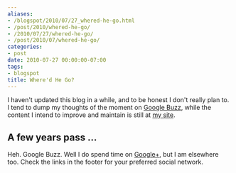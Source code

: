 ```yaml
---
aliases:
- /blogspot/2010/07/27_whered-he-go.html
- /post/2010/whered-he-go/
- /2010/07/27/whered-he-go/
- /post/2010/07/whered-he-go/
categories:
- post
date: 2010-07-27 00:00:00-07:00
tags:
- blogspot
title: Where'd He Go?
---
```


I haven't updated this blog in a while, and to be honest I don't really plan to. I tend to dump my thoughts of the moment on
<a href="http://www.google.com/profiles/brian.wisti#buzz">Google Buzz</a>, while the content I intend to improve and maintain
is still at [my site](/).

## A few years pass ...

Heh. Google Buzz. Well I do spend time on [Google+](https://plus.google.com/+BrianWisti), but I am elsewhere too.
Check the links in the footer for your preferred social network.
